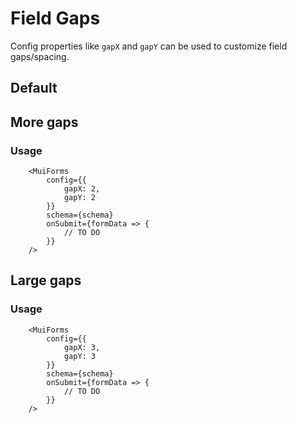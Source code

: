 # Field Gaps

Config properties like `gapX` and `gapY` can be used to customize field gaps/spacing.


## Default

<Spacing gapX={1} gapY={1} />

## More gaps

<Spacing gapX={2} gapY={2} />

### Usage

```
    <MuiForms
        config={{
            gapX: 2,
            gapY: 2
        }}
        schema={schema}
        onSubmit={formData => {
            // TO DO
        }}
    />
```

## Large gaps

<Spacing gapX={3} gapY={3} />

### Usage

```
    <MuiForms
        config={{
            gapX: 3,
            gapY: 3
        }}
        schema={schema}
        onSubmit={formData => {
            // TO DO
        }}
    />
```
